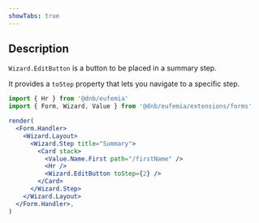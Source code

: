 ```yaml
---
showTabs: true
---
```


## Description

`Wizard.EditButton` is a button to be placed in a summary step.

It provides a `toStep` property that lets you navigate to a specific step.

```jsx
import { Hr } from '@dnb/eufemia'
import { Form, Wizard, Value } from '@dnb/eufemia/extensions/forms'

render(
  <Form.Handler>
    <Wizard.Layout>
      <Wizard.Step title="Summary">
        <Card stack>
          <Value.Name.First path="/firstName" />
          <Hr />
          <Wizard.EditButton toStep={2} />
        </Card>
      </Wizard.Step>
    </Wizard.Layout>
  </Form.Handler>,
)
```

